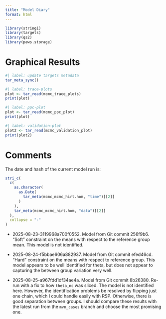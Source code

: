 ```yaml
---
title: "Model Diary"
format: html
---
```


```r
library(stringi)
library(targets)
library(qs2)
library(paws.storage)
```

# Graphical Results

```r
#| label: update targets metadata
tar_meta_sync()
```

```r
#| label: trace-plots
plot <- tar_read(mcmc_trace_plots)
print(plot)
```

```r
#| label: ppc-plot
plot <- tar_read(mcmc_ppc_plot)
print(plot)
```

```r
#| label: validation-plot
plot2 <- tar_read(mcmc_validation_plot)
print(plot2)
```

# Comments
The date and hash of the current model run is:
```r
stri_c(
  c(
    as.character(
      as.Date(
        tar_meta(mcmc_mcmc_hirt.hom, "time")[[2]]
      )
    ),
    tar_meta(mcmc_mcmc_hirt.hom, "data")[[2]]
  ),
  collapse = "-"
)
```

- 2025-08-23-3119968a700f0552. Model from Git commit 256f9b6. "Soft" constraint on the means with respect to the reference group mean. This model is not identified.

- 2025-08-24-f5bbae606a882937. Model from Git commit efed46cd. "Hard" constraint on the means with respect to reference group. This model appears to be well identified for theta, but does not appear to capturing the between group variation very well. 

- 2025-08-25-a967fdd1df34ae4a. Model from Git commit 8b26380. Re-run with a fix to how `theta_nc` was sliced. The model is not identified here. However, the identification problems be resolved by flipping just one chain, which I could handle easily with RSP. Otherwise, there is good separation between groups. I should compare these results with the latest run from the `mvn_cases` branch and choose the most promising one.

